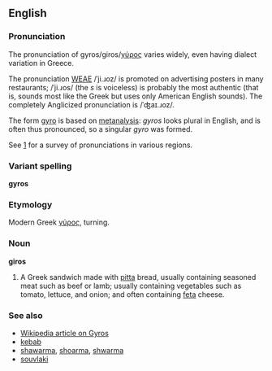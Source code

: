==English==

===Pronunciation===
The pronunciation of gyros/giros/[[γύρος]] varies widely, even having dialect variation in Greece.

The pronunciation [[WEAE]] /ˈji.ɹoz/ is promoted on advertising posters in many restaurants; /ˈji.ɹos/ (the ''s'' is voiceless) is probably the most authentic (that is, sounds most like the Greek but uses only American English sounds).  The completely Anglicized pronunciation is /ˈʤaɪ.ɹoz/.

The form [[gyro]] is based on [[metanalysis]]:  ''gyros'' looks plural in English, and is often thus pronounced, so a singular ''gyro'' was formed.

See [http://www.linguistlist.org/issues/6/6-1641.html] for a survey of pronunciations in various regions.

===Variant spelling===
'''gyros'''

===Etymology===
Modern Greek [[γύρος]], turning.

===Noun===
'''giros'''
#A Greek sandwich made with [[pitta]] bread, usually containing seasoned meat such as beef or lamb; usually containing vegetables such as tomato, lettuce, and onion; and often containing [[feta]] cheese.

===See also===
*[[w:Gyros|Wikipedia article on Gyros]]
*[[kebab]]
*[[shawarma]], [[shoarma]], [[shwarma]]
*[[souvlaki]]